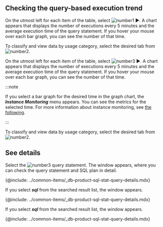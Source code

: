 ## Checking the query-based execution trend

<Xclude product='postgresql,mysql'>

On the utmost left for each item of the table, select ![number1](/img/number-01.png) ►. A chart appears that displays the number of executions every 5 minutes and the average execution time of the query statement. If you hover your mouse over each bar graph, you can see the number of that time.

To classify and view data by usage category, select the desired tab from ![number2](/img/number-02.png).

</Xclude>

<InDoc product='postgresql,mysql'>

On the utmost left for each item of the table, select ![number3](/img/number-03.png) ►. A chart appears that displays the number of executions every 5 minutes and the average execution time of the query statement. If you hover your mouse over each bar graph, you can see the number of that time.

:::note

If you select a bar graph for the desired time in the graph chart, the **_Instance Monitoring_** menu appears. You can see the metrics for the selected time. For more information about instance monitoring, see [the following](instance-monitoring).

:::

To classify and view data by usage category, select the desired tab from ![number2](/img/number-02.png).

</InDoc>

## See details

<Xclude product='postgresql,postgresql-v1,mysql'>

Select the ![number3](/img/number-03.png) query statement. The <Cmdname sid="TTL06224" className="uitext" /> window appears, where you can check the query statement and SQL plan in detail.

<ImgLang img="db-sql-details-common.png" desc="SQL details" />

{@include: ../common-items/_db-product-sql-stat-query-details.mdx} 

</Xclude>

<InDoc product='postgresql,postgresql-v1'>

If you select **_sql_** from the searched result list, the <Cmdname sid="TTL06224" className="uitext" /> window appears.

<ImgLang img="db-sql-details-postgresql.png" desc="SQL details" />

{@include: ../common-items/_db-product-sql-stat-query-details.mdx} 

</InDoc>

<InDoc product='mysql'>

If you select **_sql_** from the searched result list, the <Cmdname sid="TTL06224" className="uitext" /> window appears.

<ImgLang img="db-sql-details-common.png" desc="SQL details" />

{@include: ../common-items/_db-product-sql-stat-query-details.mdx} 

</InDoc>
